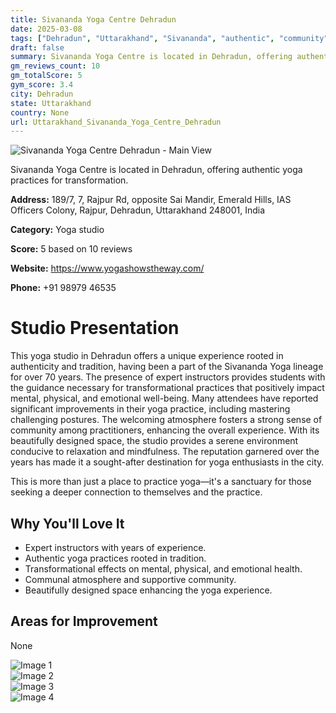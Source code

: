 ```yaml
---
title: Sivananda Yoga Centre Dehradun
date: 2025-03-08
tags: ["Dehradun", "Uttarakhand", "Sivananda", "authentic", "community", "atmosphere", "Dehradun"]  
draft: false
summary: Sivananda Yoga Centre is located in Dehradun, offering authentic yoga practices for transformation.
gm_reviews_count: 10
gm_totalScore: 5
gym_score: 3.4
city: Dehradun
state: Uttarakhand
country: None
url: Uttarakhand_Sivananda_Yoga_Centre_Dehradun
---
```


<div className="aspect-[16/9] relative my-8">
  <img 
    src="https://lh5.googleusercontent.com/p/AF1QipPmdgoROHcJ9MVaRwDJhzmcZldrc6_O7X89Ec3b=w1920-h1080-k-no"
    alt="Sivananda Yoga Centre Dehradun - Main View"
    className="object-cover absolute inset-0 w-full h-full rounded-lg"
  />
</div>

Sivananda Yoga Centre is located in Dehradun, offering authentic yoga practices for transformation.

**Address:** 189/7, 7, Rajpur Rd, opposite Sai Mandir, Emerald Hills, IAS Officers Colony, Rajpur, Dehradun, Uttarakhand 248001, India

**Category:** Yoga studio

**Score:** 5 based on 10 reviews

**Website:** https://www.yogashowstheway.com/

**Phone:** +91 98979 46535

# Studio Presentation

This yoga studio in Dehradun offers a unique experience rooted in authenticity and tradition, having been a part of the Sivananda Yoga lineage for over 70 years. The presence of expert instructors provides students with the guidance necessary for transformational practices that positively impact mental, physical, and emotional well-being. Many attendees have reported significant improvements in their yoga practice, including mastering challenging postures. The welcoming atmosphere fosters a strong sense of community among practitioners, enhancing the overall experience. With its beautifully designed space, the studio provides a serene environment conducive to relaxation and mindfulness. The reputation garnered over the years has made it a sought-after destination for yoga enthusiasts in the city.

This is more than just a place to practice yoga—it's a sanctuary for those seeking a deeper connection to themselves and the practice.

## Why You'll Love It

- Expert instructors with years of experience.
- Authentic yoga practices rooted in tradition.
- Transformational effects on mental, physical, and emotional health.
- Communal atmosphere and supportive community.
- Beautifully designed space enhancing the yoga experience.

## Areas for Improvement

None

<div className="grid grid-cols-1 xl:grid-cols-2 gap-4 my-8">
<div className="aspect-[4/3] relative"><img src="https://lh3.googleusercontent.com/p/AF1QipOHaaTuiwx0CrYkjkHpldqyW42EDv821DK697J_=w1920-h1080-k-no" alt="Image 1" className="object-cover absolute inset-0 w-full h-full rounded-lg" /></div>
<div className="aspect-[4/3] relative"><img src="https://lh5.googleusercontent.com/p/AF1QipMt2ZX72mhrKysaSeXTIt7wCadoDFKWWmka5-pm=w1920-h1080-k-no" alt="Image 2" className="object-cover absolute inset-0 w-full h-full rounded-lg" /></div>
<div className="aspect-[4/3] relative"><img src="https://lh5.googleusercontent.com/p/AF1QipMUpKGSrCAIwy7Qcbb3VcTUD2RlKfONxTgdc5ce=w1920-h1080-k-no" alt="Image 3" className="object-cover absolute inset-0 w-full h-full rounded-lg" /></div>
<div className="aspect-[4/3] relative"><img src="https://lh5.googleusercontent.com/p/AF1QipPSJIwzABsW0ARIWsaWpNA55OLZ3XNeG7pZR5E1=w1920-h1080-k-no" alt="Image 4" className="object-cover absolute inset-0 w-full h-full rounded-lg" /></div>
</div>